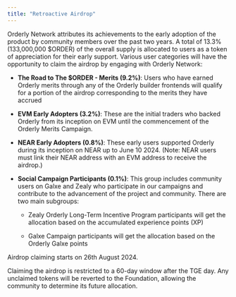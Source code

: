 ```yaml
---
title: "Retroactive Airdrop"
---
```


Orderly Network attributes its achievements to the early adoption of the product by community members over the past two years. A total of 13.3\% (133,000,000 \$ORDER) of the overall supply is allocated to users as a token of appreciation for their early support. Various user categories will have the opportunity to claim the airdrop by engaging with Orderly Network:

- **The Road to The \$ORDER - Merits (9.2\%)**: Users who have earned Orderly merits through any of the Orderly builder frontends will qualify for a portion of the airdrop corresponding to the merits they have accrued

- **EVM Early Adopters (3.2\%)**: These are the initial traders who backed Orderly from its inception on EVM until the commencement of the Orderly Merits Campaign.

- **NEAR Early Adopters (0.8\%)**: These early users supported Orderly during its inception on NEAR up to June 10 2024. (Note: NEAR users must link their NEAR address with an EVM address to receive the airdrop.)

- **Social Campaign Participants (0.1\%)**: This group includes community users on Galxe and Zealy who participate in our campaigns and contribute to the advancement of the project and community. There are two main subgroups:

    - Zealy Orderly Long-Term Incentive Program participants will get the allocation based on the accumulated experience points (XP)

    - Galxe Campaign participants will get the allocation based on the Orderly Galxe points


Airdrop claiming starts on 26th August 2024.


Claiming the airdrop is restricted to a 60-day window after the TGE day. Any unclaimed tokens will be reverted to the Foundation, allowing the community to determine its future allocation. 